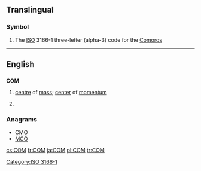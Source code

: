 ==Translingual==

===Symbol===
{{head|mul|symbol}}
# The [[ISO]] 3166-1 three-letter (alpha-3) code for the [[Comoros]]

[[Category:ISO 3166-1]]
----
==English==

==={{initialism-old|en}}===
'''COM'''

# {{context|physics|lang=en}} [[centre]] of [[mass]]; [[center]] of [[momentum]]
# {{context|computing|lang=en}} {{w|Component Object Model}}

===Anagrams===
* [[CMO#English|CMO]] 
* [[MCO#English|MCO]]

[[cs:COM]]
[[fr:COM]]
[[ja:COM]]
[[pl:COM]]
[[tr:COM]]
